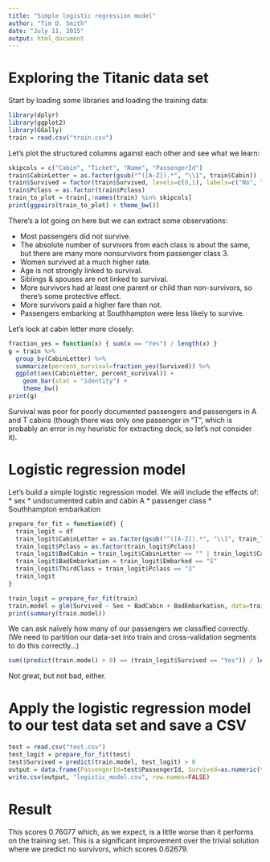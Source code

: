 ```yaml
---
title: "Simple logistic regression model"
author: "Tim D. Smith"
date: "July 11, 2015"
output: html_document
---
```


# Exploring the Titanic data set

Start by loading some libraries and loading the training data:
```r
library(dplyr)
library(ggplot2)
library(GGally)
train = read.csv("train.csv")
```

Let's plot the structured columns against each other and see what we learn:
```r
skipcols = c("Cabin", "Ticket", "Name", "PassengerId")
train$CabinLetter = as.factor(gsub("^([A-Z]).*", "\\1", train$Cabin))
train$Survived = factor(train$Survived, levels=c(0,1), labels=c("No", "Yes"))
train$Pclass = as.factor(train$Pclass)
train_to_plot = train[,!names(train) %in% skipcols]
print(ggpairs(train_to_plot) + theme_bw())
```

There's a lot going on here but we can extract some observations:

* Most passengers did not survive.
* The absolute number of survivors from each class is about the same, but there are many more nonsurvivors from passenger class 3.
* Women survived at a much higher rate.
* Age is not strongly linked to survival.
* Siblings & spouses are not linked to survival.
* More survivors had at least one parent or child than non-survivors, so there's some protective effect.
* More survivors paid a higher fare than not.
* Passengers embarking at Southhampton were less likely to survive.

Let's look at cabin letter more closely:
```r
fraction_yes = function(x) { sum(x == "Yes") / length(x) }
g = train %>%
  group_by(CabinLetter) %>%
  summarize(percent_survival=fraction_yes(Survived)) %>%
  ggplot(aes(CabinLetter, percent_survival)) +
    geom_bar(stat = "identity") +
    theme_bw()
print(g)
```

Survival was poor for poorly documented passengers and passengers in A and T cabins (though there was only one passenger in "T", which is probably an error in my heuristic for extracting deck, so let's not consider it).

# Logistic regression model

Let's build a simple logistic regression model. We will include the effects of:
* sex
* undocumented cabin and cabin A
* passenger class
* Southhampton embarkation

```r
prepare_for_fit = function(df) {
  train_logit = df
  train_logit$CabinLetter = as.factor(gsub("^([A-Z]).*", "\\1", train_logit$Cabin))
  train_logit$Pclass = as.factor(train_logit$Pclass)
  train_logit$BadCabin = train_logit$CabinLetter == "" | train_logit$CabinLetter == "A"
  train_logit$BadEmbarkation = train_logit$Embarked == "S"
  train_logit$ThirdClass = train_logit$Pclass == "3"
  train_logit
}

train_logit = prepare_for_fit(train)
train.model = glm(Survived ~ Sex + BadCabin + BadEmbarkation, data=train_logit, family="binomial")
print(summary(train.model))
```

We can ask naïvely how many of our passengers we classified correctly. (We need to partition our data-set into train and cross-validation segments to do this correctly...)

```r
sum((predict(train.model) > 0) == (train_logit$Survived == "Yes")) / length(train_logit$Survived)
```

Not great, but not bad, either.

# Apply the logistic regression model to our test data set and save a CSV

```r
test = read.csv("test.csv")
test_logit = prepare_for_fit(test)
test$Survived = predict(train.model, test_logit) > 0
output = data.frame(PassengerId=test$PassengerId, Survived=as.numeric(test$Survived))
write.csv(output, "logistic_model.csv", row.names=FALSE)
```

# Result

This scores 0.76077 which, as we expect, is a little worse than it performs on the training set. This is a significant improvement over the trivial solution where we predict no survivors, which scores 0.62679.